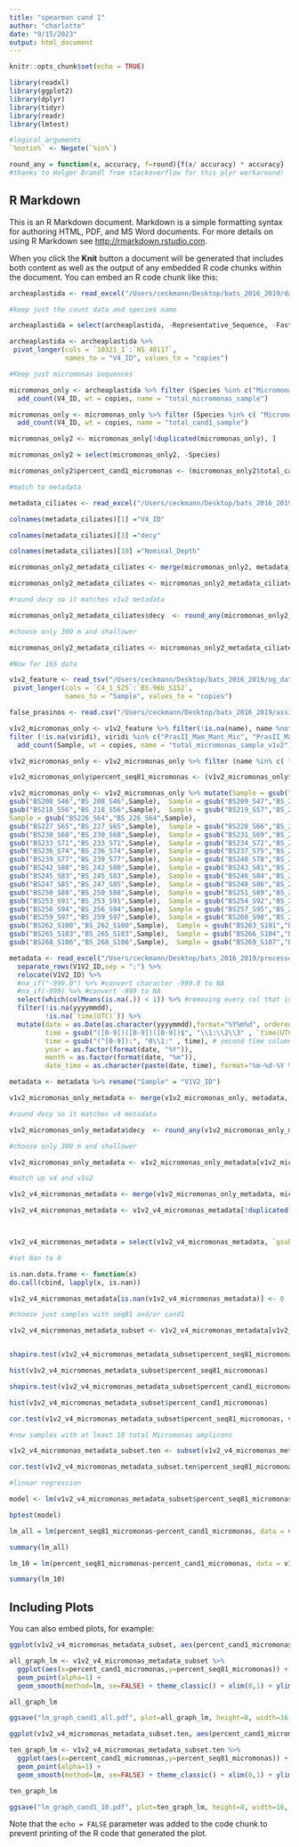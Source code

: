 ```yaml
---
title: "spearman cand 1"
author: "charlotte"
date: "9/15/2023"
output: html_document
---
```


```r
knitr::opts_chunk$set(echo = TRUE)

library(readxl)
library(ggplot2)
library(dplyr)
library(tidyr)
library(readr)
library(lmtest)

#logical arguments
`%notin%` <- Negate(`%in%`)

round_any = function(x, accuracy, f=round){f(x/ accuracy) * accuracy}
#thanks to Holger Brandl from stackoverflow for this plyr workaround!
```

## R Markdown

This is an R Markdown document. Markdown is a simple formatting syntax for authoring HTML, PDF, and MS Word documents. For more details on using R Markdown see <http://rmarkdown.rstudio.com>.

When you click the **Knit** button a document will be generated that includes both content as well as the output of any embedded R code chunks within the document. You can embed an R code chunk like this:

```r
archeaplastida <- read_excel("/Users/ceckmann/Desktop/bats_2016_2019/data_from_Leo/archeaplastida.xlsx",sheet = 1)

#keep just the count data and species name

archeaplastida = select(archeaplastida, -Representative_Sequence, -Fasta, -total, -Kingdom, -Clade, -Phylum, -Class, -Order, -Family, -Genera) 

archeaplastida <- archeaplastida %>%
 pivot_longer(cols = `10321_1`:`NS_40117`,
              names_to = "V4_ID", values_to = "copies")

#Keep just micromonas sequences

micromonas_only <- archeaplastida %>% filter (Species %in% c("Micromonas_Clade-A.ABC.1-2(100)", "Micromonas_Clade-A.ABC.1-2(81)", "Micromonas_Clade-A.ABC.1-2(82)", "Micromonas_Clade-A.ABC.1-2(84)", "Micromonas_Clade-A.ABC.1-2(85)", "Micromonas_Clade-A.ABC.1-2(86)", "Micromonas_Clade-A.ABC.1-2(87)", "Micromonas_Clade-A.ABC.1-2(88)", "Micromonas_Clade-A.ABC.1-2(89)", "Micromonas_Clade-A.ABC.1-2(90)", "Micromonas_Clade-A.ABC.1-2(91)", "Micromonas_Clade-A.ABC.1-2(93)", "Micromonas_Clade-A.ABC.1-2(94)", "Micromonas_Clade-A.ABC.1-2(96)", "Micromonas_Clade-A.ABC.1-2(97)", "Micromonas_Clade-A.ABC.1-2(98)", "Micromonas_Clade-A.ABC.1-2(99)", "Micromonas_Clade-B_lagoon-and-innerseas(100)", "Micromonas_Clade-B_lagoon-and-innerseas(98)", "Micromonas_Clade-B..4(100)", "Micromonas_Clade-B..4(99)", "Micromonas_Clade-B.E.3(100)", "Micromonas_Clade-B.E.3(91)", "Micromonas_Clade-B.E.3(93)", "Micromonas_Clade-B.E.3(94)", "Micromonas_Clade-B.E.3(95)", "Micromonas_Clade-B.E.3(98)", "Micromonas_Clade-B.E.3(99)", "Micromonas_pusilla-Clade-C.D.5(100)", "Micromonas_unclassified(100)", "Micromonas_unclassified(84)", "Micromonas_unclassified(85)", "Micromonas_unclassified(87)", "Micromonas_unclassified(88)", "Micromonas_unclassified(90)", "Micromonas_unclassified(91)", "Micromonas_unclassified(93)", "Micromonas_unclassified(94)", "Micromonas_unclassified(95)", "Micromonas_unclassified(96)", "Micromonas_unclassified(98)")) %>% 
  add_count(V4_ID, wt = copies, name = "total_micromonas_sample") 

micromonas_only <- micromonas_only %>% filter (Species %in% c( "Micromonas_Clade-B..4(100)", "Micromonas_Clade-B..4(99)")) %>% 
  add_count(V4_ID, wt = copies, name = "total_cand1_sample") 

micromonas_only2 <- micromonas_only[!duplicated(micromonas_only), ]

micromonas_only2 = select(micromonas_only2, -Species) 

micromonas_only2$percent_cand1_micromonas <- (micromonas_only2$total_cand1_sample/micromonas_only2$total_micromonas_sample)

#match to metadata

metadata_ciliates <- read_excel("/Users/ceckmann/Desktop/bats_2016_2019/data_from_Leo/metadata_ciliates.xlsx",sheet = 2)

colnames(metadata_ciliates)[1] ="V4_ID"

colnames(metadata_ciliates)[3] ="decy"

colnames(metadata_ciliates)[10] ="Nominal_Depth"

micromonas_only2_metadata_ciliates <- merge(micromonas_only2, metadata_ciliates, by="V4_ID")

micromonas_only2_metadata_ciliates <- micromonas_only2_metadata_ciliates[!duplicated(micromonas_only2_metadata_ciliates$V4_ID), ]

#round decy so it matches v1v2 metadata

micromonas_only2_metadata_ciliates$decy  <- round_any(micromonas_only2_metadata_ciliates$decy, 0.01)

#choose only 300 m and shallower

micromonas_only2_metadata_ciliates <- micromonas_only2_metadata_ciliates[micromonas_only2_metadata_ciliates$Nominal_Depth <= 300,]

#Now for 16S data

v1v2_feature <- read_tsv("/Users/ceckmann/Desktop/bats_2016_2019/og_data_Fabian/feature_table_taxPA.tsv") %>%
 pivot_longer(cols = `C4_1_S25`:`BS.96b_S152`,
              names_to = "Sample", values_to = "copies") 

false_prasinos <- read.csv("/Users/ceckmann/Desktop/bats_2016_2019/assignments/PA_blast_comparisons/false_prasinos.csv")

v1v2_micromonas_only <- v1v2_feature %>% filter(!is.na(name), name %notin% false_prasinos$name)%>%
filter (!is.na(viridi), viridi %in% c("PrasII_Mam_Mant_Mic", "PrasII_Mant_Mic", "PrasII_MicroABC", "PrasII_MicroE2")) %>% 
  add_count(Sample, wt = copies, name = "total_micromonas_sample_v1v2")

v1v2_micromonas_only <- v1v2_micromonas_only %>% filter (name %in% c( "seq81", "seq40398")) %>%  add_count(Sample, wt = copies, name = "total_seq81_sample") 

v1v2_micromonas_only$percent_seq81_micromonas <- (v1v2_micromonas_only$total_seq81_sample/v1v2_micromonas_only$total_micromonas_sample_v1v2)

v1v2_micromonas_only <- v1v2_micromonas_only %>% mutate(Sample = gsub("X1","1",Sample), Sample = gsub("\\.","_",Sample), Sample = gsub("BS183_S21","BS_183_S21",Sample), Sample = gsub("BS184_S22","BS_184_S22",Sample), Sample = gsub("BS185_S23","BS_185_S23",Sample),  Sample = gsub("BS186_S24","BS_186_S24",Sample),  Sample = gsub("BS187_S25","BS_187_S25",Sample),  Sample = gsub("BS188_S26","BS_188_S26",Sample),  Sample = gsub("BS189_S27","BS_189_S27",Sample),  Sample = gsub("BS190_S28","BS_190_S28",Sample),  Sample = gsub("BS191_S29","BS_191_S29",Sample),  Sample = gsub("BS192_S30","BS_192_S30",Sample),  Sample = gsub("BS193_S31","BS_193_S31",Sample),  Sample = gsub("BS194_S32","BS_194_S32",Sample),  Sample = gsub("BS195_S33","BS_195_S33",Sample),  Sample = gsub("BS196_S34","BS_196_S34",Sample),  Sample = gsub("BS197_S35","BS_197_S35",Sample), Sample = gsub("BS198_S36","BS_198_S36",Sample),  Sample = gsub("BS199_S37","BS_199_S37",Sample), Sample = gsub("BS200_S38","BS_200_S38",Sample), Sample = gsub("BS201_S39","BS_201_S39",Sample),  Sample = gsub("BS202_S40","BS_202_S40",Sample),  Sample = gsub("BS203_S41","BS_203_S41",Sample), Sample = gsub("BS204_S42","BS_204_S42",Sample),  Sample = gsub("BS205_S43","BS_205_S43",Sample),  Sample = gsub("BS206_S44","BS_206_S44",Sample),  Sample = gsub("BS207_S45","BS_207_S45",Sample), Sample =
gsub("BS208_S46","BS_208_S46",Sample),  Sample = gsub("BS209_S47","BS_209_S47",Sample), Sample =            gsub("BS210_S48","BS_210_S48",Sample),  Sample = gsub("BS211_S49","BS_211_S49",Sample), Sample =            gsub("BS212_S50","BS_212_S50",Sample),  Sample = gsub("BS213_S51","BS_213_S51",Sample), Sample =            gsub("BS214_S52","BS_214_S52",Sample),  Sample = gsub("BS215_S53","BS_215_S53",Sample), Sample =            gsub("BS216_S54","BS_216_S54",Sample),  Sample = gsub("BS217_S55","BS_217_S55",Sample), Sample =   
gsub("BS218_S56","BS_218_S56",Sample),  Sample = gsub("BS219_S57","BS_219_S57",Sample), Sample =            gsub("BS220_S58","BS_220_S58",Sample),  Sample = gsub("BS221_S59","BS_221_S59",Sample), Sample =            gsub("BS222_S60","BS_222_S60",Sample),  Sample = gsub("BS223_S61","BS_223_S61",Sample), Sample =            gsub("BS224_S62","BS_224_S62",Sample),  Sample = gsub("BS225_S63","BS_225_S63",Sample), 
Sample = gsub("BS226_S64","BS_226_S64",Sample),
gsub("BS227_S65","BS_227_S65",Sample),  Sample = gsub("BS228_S66","BS_228_S66",Sample),  Sample = gsub("BS229_S67","BS_229_S67",Sample),  Sample =
gsub("BS230_S68","BS_230_S68",Sample),  Sample = gsub("BS231_S69","BS_231_S69",Sample),  Sample = gsub("BS232_S70","BS_232_S70",Sample),  Sample =
gsub("BS233_S71","BS_233_S71",Sample),  Sample = gsub("BS234_S72","BS_234_S72",Sample),  Sample = gsub("BS235_S73","BS_235_S73",Sample),  Sample =
gsub("BS236_S74","BS_236_S74",Sample),  Sample = gsub("BS237_S75","BS_237_S75",Sample),  Sample = gsub("BS238_S76","BS_238_S76",Sample),  Sample =
gsub("BS239_S77","BS_239_S77",Sample),  Sample = gsub("BS240_S78","BS_240_S78",Sample),  Sample = gsub("BS241_S79","BS_241_S79",Sample),  Sample = 
gsub("BS242_S80","BS_242_S80",Sample),  Sample = gsub("BS243_S81","BS_243_S81",Sample),  Sample = gsub("BS244_S82","BS_244_S82",Sample),  Sample =   
gsub("BS245_S83","BS_245_S83",Sample),  Sample = gsub("BS246_S84","BS_246_S84",Sample),
gsub("BS247_S85","BS_247_S85",Sample),  Sample = gsub("BS248_S86","BS_248_S86",Sample),  Sample = gsub("BS249_S87","BS_249_S87",Sample), Sample =
gsub("BS250_S88","BS_250_S88",Sample),  Sample = gsub("BS251_S89","BS_251_S89",Sample),  Sample = gsub("BS252_S90","BS_252_S90",Sample), Sample =
gsub("BS253_S91","BS_253_S91",Sample),  Sample = gsub("BS254_S92","BS_254_S92",Sample),  Sample = gsub("BS255_S93","BS_255_S93",Sample), Sample =
gsub("BS256_S94","BS_256_S94",Sample),  Sample = gsub("BS257_S95","BS_257_S95",Sample),  Sample = gsub("BS258_S96","BS_258_S96",Sample), Sample =
gsub("BS259_S97","BS_259_S97",Sample),  Sample = gsub("BS260_S98","BS_260_S98",Sample),  Sample = gsub("BS261_S99","BS_261_S99",Sample), Sample =
gsub("BS262_S100","BS_262_S100",Sample),  Sample = gsub("BS263_S101","BS_263_S101",Sample),  Sample = gsub("BS264_S102","BS_264_S102",Sample), Sample =
gsub("BS265_S103","BS_265_S103",Sample),  Sample = gsub("BS266_S104","BS_266_S104",Sample),  Sample = gsub("BS267_S105","BS_267_S105",Sample), Sample =
gsub("BS268_S106","BS_268_S106",Sample),  Sample = gsub("BS269_S107","BS_269_S107",Sample),  Sample = gsub("BS270_S108","BS_270_S108",Sample))

metadata <- read_excel("/Users/ceckmann/Desktop/bats_2016_2019/processed_data/data_fig6/BATS_BS_COMBINED_MASTER_2021.12.17.xlsx",sheet = 6) %>%
  separate_rows(V1V2_ID,sep = ";") %>%
  relocate(V1V2_ID) %>%
  #na_if("-999.0") %>% #convert character -999.0 to NA
  #na_if(-999) %>% #convert -999 to NA
  select(which(colMeans(is.na(.)) < 1)) %>% #removing every col that is all NA
  filter(!is.na(yyyymmdd),
         !is.na(`time(UTC)`)) %>%
  mutate(date = as.Date(as.character(yyyymmdd),format="%Y%m%d", ordered = T),
         time = gsub("([0-9])([0-9])([0-9])$", "\\1:\\2\\3" , `time(UTC)`), # first time column transformation
         time = gsub("(^[0-9]):", "0\\1:" , time), # second time column transformation
         year = as.factor(format(date, "%Y")),
         month = as.factor(format(date, "%m")),
         date_time = as.character(paste(date, time), format="%m-%d-%Y %H:%M")) # as.character essential, doesn't work 

metadata <- metadata %>% rename("Sample" = "V1V2_ID")

v1v2_micromonas_only_metadata <- merge(v1v2_micromonas_only, metadata, by="Sample")

#round decy so it matches v4 metadata

v1v2_micromonas_only_metadata$decy  <- round_any(v1v2_micromonas_only_metadata$decy, 0.01)

#choose only 300 m and shallower

v1v2_micromonas_only_metadata <- v1v2_micromonas_only_metadata[v1v2_micromonas_only_metadata$Nominal_Depth <= 300,]

#match up v4 and v1v2

v1v2_v4_micromonas_metadata <- merge(v1v2_micromonas_only_metadata, micromonas_only2_metadata_ciliates, by=c("decy", "Nominal_Depth"))

v1v2_v4_micromonas_metadata <- v1v2_v4_micromonas_metadata[!duplicated(v1v2_v4_micromonas_metadata$`gsub("BS227_S65", "BS_227_S65", Sample)`), ]



v1v2_v4_micromonas_metadata = select(v1v2_v4_micromonas_metadata, `gsub("BS227_S65", "BS_227_S65", Sample)`, total_micromonas_sample_v1v2, total_seq81_sample, percent_seq81_micromonas, V4_18s_ID, V4_ID, total_micromonas_sample, total_cand1_sample, percent_cand1_micromonas) 

#set Nan to 0

is.nan.data.frame <- function(x)
do.call(cbind, lapply(x, is.nan))

v1v2_v4_micromonas_metadata[is.nan(v1v2_v4_micromonas_metadata)] <- 0

#choose just samples with seq81 and/or cand1

v1v2_v4_micromonas_metadata_subset <- v1v2_v4_micromonas_metadata[v1v2_v4_micromonas_metadata$total_seq81_sample != 0 | v1v2_v4_micromonas_metadata$total_cand1_sample !=0,]


shapiro.test(v1v2_v4_micromonas_metadata_subset$percent_seq81_micromonas)

hist(v1v2_v4_micromonas_metadata_subset$percent_seq81_micromonas)

shapiro.test(v1v2_v4_micromonas_metadata_subset$percent_cand1_micromonas)

hist(v1v2_v4_micromonas_metadata_subset$percent_cand1_micromonas)

cor.test(v1v2_v4_micromonas_metadata_subset$percent_seq81_micromonas, v1v2_v4_micromonas_metadata_subset$percent_cand1_micromonas, method="spearman", exact = FALSE)

#now samples with at least 10 total Micromonas amplicons

v1v2_v4_micromonas_metadata_subset.ten <- subset(v1v2_v4_micromonas_metadata_subset, total_micromonas_sample >= 10 & total_micromonas_sample_v1v2 >= 10)

cor.test(v1v2_v4_micromonas_metadata_subset.ten$percent_seq81_micromonas, v1v2_v4_micromonas_metadata_subset.ten$percent_cand1_micromonas, method="spearman", exact = FALSE)

#linear regression

model <- lm(v1v2_v4_micromonas_metadata_subset$percent_seq81_micromonas ~ v1v2_v4_micromonas_metadata_subset$percent_cand1_micromonas, data = v1v2_v4_micromonas_metadata_subset)

bptest(model)

lm_all = lm(percent_seq81_micromonas~percent_cand1_micromonas, data = v1v2_v4_micromonas_metadata_subset)

summary(lm_all)

lm_10 = lm(percent_seq81_micromonas~percent_cand1_micromonas, data = v1v2_v4_micromonas_metadata_subset.ten)

summary(lm_10)

```

## Including Plots

You can also embed plots, for example:

```r
ggplot(v1v2_v4_micromonas_metadata_subset, aes(percent_cand1_micromonas, percent_seq81_micromonas)) +geom_point(size=2, shape=23) + xlim(0,1) + ylim(0,1) + theme_classic()

all_graph_lm <- v1v2_v4_micromonas_metadata_subset %>%
  ggplot(aes(x=percent_cand1_micromonas,y=percent_seq81_micromonas)) +
  geom_point(alpha=1) +
  geom_smooth(method=lm, se=FALSE) + theme_classic() + xlim(0,1) + ylim(0,1)

all_graph_lm

ggsave("lm_graph_cand1_all.pdf", plot=all_graph_lm, height=8, width=16, units="cm", dpi=300)

ggplot(v1v2_v4_micromonas_metadata_subset.ten, aes(percent_cand1_micromonas, percent_seq81_micromonas)) +geom_point(size=2, shape=23) + xlim(0,1) + ylim(0,1) + theme_classic()

ten_graph_lm <- v1v2_v4_micromonas_metadata_subset.ten %>%
  ggplot(aes(x=percent_cand1_micromonas,y=percent_seq81_micromonas)) +
  geom_point(alpha=1) +
  geom_smooth(method=lm, se=FALSE) + theme_classic() + xlim(0,1) + ylim(0,1)

ten_graph_lm

ggsave("lm_graph_cand1_10.pdf", plot=ten_graph_lm, height=8, width=16, units="cm", dpi=300)

```

Note that the `echo = FALSE` parameter was added to the code chunk to prevent printing of the R code that generated the plot.

